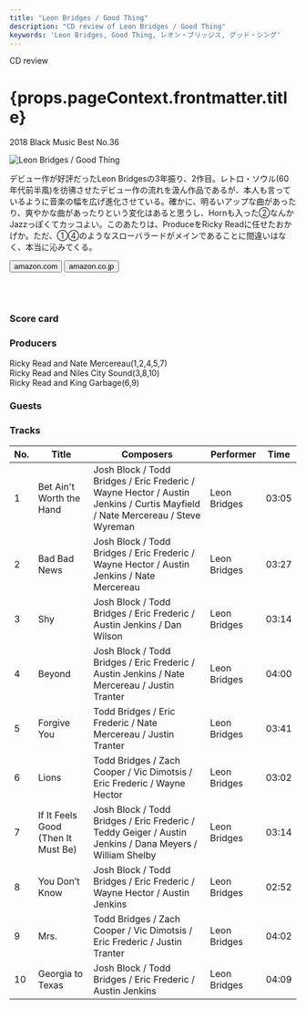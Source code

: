 ```yaml
---
title: "Leon Bridges / Good Thing"
description: "CD review of Leon Bridges / Good Thing"
keywords: 'Leon Bridges, Good Thing, レオン・ブリッジス, グッド・シング'
---
```




<p className="largeP">CD review</p>
<h1 className="h1--no--margin">{props.pageContext.frontmatter.title}</h1>
<p className="largeP"><Link to="/best50/2018/">2018 Black Music Best No.36</Link></p>

<Row  className="image-card-group">
	<Column colMd={"4"} colLg={"4"} noGutterMdLeft="">
       <ImageCard>

![Leon Bridges / Good Thing](../../images/cd/leonbridges2L.jpg) 

</ImageCard>
	</Column>
	<Column colMd={"8"} colLg={"8"} noGutterMdLeft="">
	<p>
	デビュー作が好評だったLeon Bridgesの3年振り、2作目。レトロ・ソウル(60年代前半風)を彷彿させたデビュー作の流れを汲ん作品であるが、本人も言っているように音楽の幅を広げ進化させている。確かに、明るいアップな曲があったり、爽やかな曲があったりという変化はあると思うし、Hornも入った②なんかJazzっぽくてカッコよい。このあたりは、ProduceをRicky Readに任せたおかげか。ただ、①④のようなスローバラードがメインであることに間違いはなく、本当に沁みてくる。
	</p>
	<div>
	  <Button href="https://amzn.to/3eTxNGr" kind="primary" size="small" renderIcon={ArrowUpRight24}>
      amazon.com
    </Button>
    <Button href="https://amzn.to/3glFIN6" kind="secondary" size="small" renderIcon={ArrowUpRight24}>
      amazon.co.jp
    </Button>
	</div>
	<a href="https://geo.music.apple.com/jp/album/good-thing/1356338660?mt=1&app=music&ls=1&at=11lcug" style="display:inline-block;overflow:hidden;background:url(https://linkmaker.itunes.apple.com/ja-jp/lockup.svg?releaseDate=2018-05-04&kind=album&bubble=apple_music&style=mono-black) no-repeat;width:180px;height:45px;"></a>
	<a href="https://geo.music.apple.com/jp/album/good-thing/1356338660?app=itunes&at=11lcug" style="display:inline-block;overflow:hidden;background:url(https://linkmaker.itunes.apple.com/ja-jp/badge-lrg.svg?releaseDate=2018-05-04T00:00:00Z&kind=album&bubble=itunes_music) no-repeat;width:140px;height:45px;"></a>
	</Column>
</Row>
<Row >
	<Column colMd={"4"} colLg={"4"} noGutterMdLeft="">
		<div>
    	<h3>Score card</h3>
			<SliderJS1 value="5" />
    	<SliderJS2 value="5" />
			<SliderJS3 value="1" />
    	<SliderJS4 value="9" />
		</div>
	</Column>
<Column colMd={"8"} colLg={"8"} noGutterMdLeft="">
<div>
	<h3>Producers</h3>
	<p>
		Ricky Read and Nate Mercereau(1,2,4,5,7)
		<br/>Ricky Read and Niles City Sound(3,8,10)
		<br/>Ricky Read and King Garbage(6,9)
	</p>
	<h3>Guests</h3>
	<p>
	</p>
</div>
</Column>
</Row>

<h3>Tracks</h3>

| No. |	 Title                             |	 Composers                                                                                                                  |	 Performer   |	Time |
| --- |	---------------------------------- | ---------------------------------------------------------------------------------------------------------------------------- | ------------ | ----- |
|	1	  |	Bet Ain't Worth the Hand           | Josh Block / Todd Bridges / Eric Frederic / Wayne Hector / Austin Jenkins / Curtis Mayfield / Nate Mercereau / Steve Wyreman	|	Leon Bridges | 03:05 |
|	2	  |	Bad Bad News                       | Josh Block / Todd Bridges / Eric Frederic / Wayne Hector / Austin Jenkins / Nate Mercereau                                  	|	Leon Bridges | 03:27 |
|	3	  |	Shy                                | Josh Block / Todd Bridges / Eric Frederic / Austin Jenkins / Dan Wilson                                                     	|	Leon Bridges | 03:14 |
|	4	  |	Beyond                             | Josh Block / Todd Bridges / Eric Frederic / Austin Jenkins / Nate Mercereau / Justin Tranter                                	|	Leon Bridges | 04:00 |
|	5	  |	Forgive You                        | Todd Bridges / Eric Frederic / Nate Mercereau / Justin Tranter                                                              	|	Leon Bridges | 03:41 |
|	6	  |	Lions                              | Todd Bridges / Zach Cooper / Vic Dimotsis / Eric Frederic / Wayne Hector                                                    	|	Leon Bridges | 03:02 |
|	7	  |	If It Feels Good (Then It Must Be) | Josh Block / Todd Bridges / Eric Frederic / Teddy Geiger / Austin Jenkins / Dana Meyers / William Shelby                    	|	Leon Bridges | 03:14 |
|	8	  |	You Don’t Know                   	 | Josh Block / Todd Bridges / Eric Frederic / Wayne Hector / Austin Jenkins                                                   	|	Leon Bridges | 02:52 |
|	9	  |	Mrs.                               | Todd Bridges / Zach Cooper / Vic Dimotsis / Eric Frederic / Justin Tranter                                                  	|	Leon Bridges | 04:02 |
|	10	|	Georgia to Texas                   | Josh Block / Todd Bridges / Eric Frederic / Austin Jenkins                                                                  	|	Leon Bridges | 04:09 |
